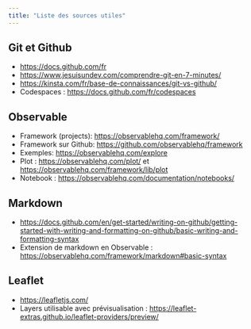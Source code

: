 ```yaml
---
title: "Liste des sources utiles"
---
```


## Git et Github
  
-   <https://docs.github.com/fr>
-   <https://www.jesuisundev.com/comprendre-git-en-7-minutes/>
-   <https://kinsta.com/fr/base-de-connaissances/git-vs-github/>
-   Codespaces : <https://docs.github.com/fr/codespaces>

## Observable

-   Framework (projects): <https://observablehq.com/framework/>
-   Framework sur Github: <https://github.com/observablehq/framework>
-   Exemples: <https://observablehq.com/explore>
-   Plot : <https://observablehq.com/plot/> et <https://observablehq.com/framework/lib/plot>
-   Notebook : <https://observablehq.com/documentation/notebooks/>

## Markdown   

-   <https://docs.github.com/en/get-started/writing-on-github/getting-started-with-writing-and-formatting-on-github/basic-writing-and-formatting-syntax>
-   Extension de markdown en Observable : <https://observablehq.com/framework/markdown#basic-syntax>


## Leaflet

-   <https://leafletjs.com/>
-   Layers utilisable avec prévisualisation : <https://leaflet-extras.github.io/leaflet-providers/preview/>

